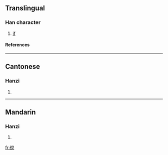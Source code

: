 {{see|儻}}

==Translingual==
===Han character===
{{Han char|rn=9|rad=人|as=10|sn=12|four=|canj=人火月山 (OFBU)}}
# [[if]]
====References====
{{Han ref|kx=0114.051|hdz=10202.160|uh=50A5|ud=20645}}
----
==Cantonese==
===Hanzi===
{{yue-hanzi|jyut=|y=tong2}}
# {{defn|Cantonese}}
----
==Mandarin==
===Hanzi===
{{cmn-hanzi|tra=儻|pin=[[tǎng]] ([[tang3]])|wg=t'ang<sup>3</sup>}}
# {{defn|Mandarin}}




[[fr:傥]]